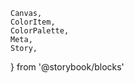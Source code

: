     Canvas,
    ColorItem,
    ColorPalette,
    Meta,
    Story,
} from '@storybook/blocks'


<Meta title="Foundation/Colors/Shades/Primary" />

<ColorPalette>
    <ColorItem
        title="shade-primary"
        subtitle="190-100"
        colors={{
            190: colors['shade-primary']['190'],
            180: colors['shade-primary']['180'],
            170: colors['shade-primary']['170'],
            160: colors['shade-primary']['160'],
            150: colors['shade-primary']['150'],
            140: colors['shade-primary']['140'],
            130: colors['shade-primary']['130'],
            120: colors['shade-primary']['120'],
            110: colors['shade-primary']['110'],
            100: colors['shade-primary'].DEFAULT,
        }}
    />
    <ColorItem
        title="shade-primary"
        subtitle="90-10"
        colors={{
            90: colors['shade-primary']['90'],
            80: colors['shade-primary']['80'],
            70: colors['shade-primary']['70'],
            60: colors['shade-primary']['60'],
            50: colors['shade-primary']['50'],
            40: colors['shade-primary']['40'],
            30: colors['shade-primary']['30'],
            20: colors['shade-primary']['20'],
            10: colors['shade-primary']['20'],
        }}
    />
</ColorPalette>
